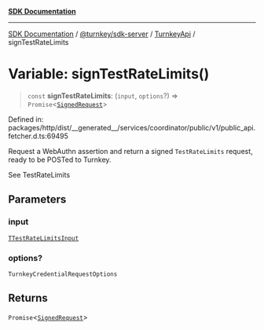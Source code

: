 [**SDK Documentation**](../../../../../README.mdx)

***

[SDK Documentation](../../../../../packages.mdx) / [@turnkey/sdk-server](../../../README.mdx) / [TurnkeyApi](../README.mdx) / signTestRateLimits

# Variable: signTestRateLimits()

> `const` **signTestRateLimits**: (`input`, `options`?) => `Promise`\<[`SignedRequest`](../../../../http/type-aliases/SignedRequest.mdx)\>

Defined in: packages/http/dist/\_\_generated\_\_/services/coordinator/public/v1/public\_api.fetcher.d.ts:69495

Request a WebAuthn assertion and return a signed `TestRateLimits` request, ready to be POSTed to Turnkey.

See TestRateLimits

## Parameters

### input

[`TTestRateLimitsInput`](../type-aliases/TTestRateLimitsInput.mdx)

### options?

`TurnkeyCredentialRequestOptions`

## Returns

`Promise`\<[`SignedRequest`](../../../../http/type-aliases/SignedRequest.mdx)\>
